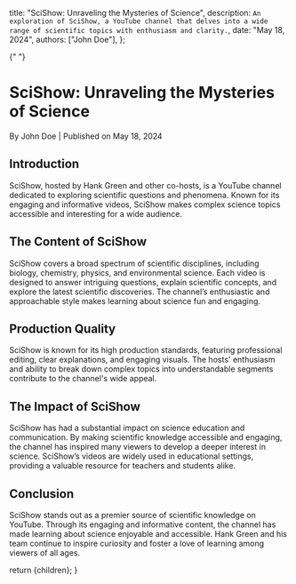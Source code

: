 
  title: "SciShow: Unraveling the Mysteries of Science",
  description: `An exploration of SciShow, a YouTube channel that delves into a wide range of scientific topics with enthusiasm and clarity.`,
  date: "May 18, 2024",
  authors: ["John Doe"],
};

{" "}

<h1>SciShow: Unraveling the Mysteries of Science</h1>
<div className="text-sm text-gray-500 dark:text-gray-400">
  By John Doe | Published on May 18, 2024
</div>
<section id="introduction">
  <h2>Introduction</h2>
  <span>
    SciShow, hosted by Hank Green and other co-hosts, is a YouTube channel
    dedicated to exploring scientific questions and phenomena. Known for its
    engaging and informative videos, SciShow makes complex science topics
    accessible and interesting for a wide audience.
  </span>
</section>
<section id="the-content-of-scishow">
  <h2>The Content of SciShow</h2>
  <span>
    SciShow covers a broad spectrum of scientific disciplines, including
    biology, chemistry, physics, and environmental science. Each video is
    designed to answer intriguing questions, explain scientific concepts, and
    explore the latest scientific discoveries. The channel’s enthusiastic and
    approachable style makes learning about science fun and engaging.
  </span>
</section>
<section id="production-quality">
  <h2>Production Quality</h2>
  <span>
    SciShow is known for its high production standards, featuring professional
    editing, clear explanations, and engaging visuals. The hosts' enthusiasm and
    ability to break down complex topics into understandable segments contribute
    to the channel's wide appeal.
  </span>
</section>
<section id="the-impact-of-scishow">
  <h2>The Impact of SciShow</h2>
  <span>
    SciShow has had a substantial impact on science education and communication.
    By making scientific knowledge accessible and engaging, the channel has
    inspired many viewers to develop a deeper interest in science. SciShow’s
    videos are widely used in educational settings, providing a valuable
    resource for teachers and students alike.
  </span>
</section>
<section id="conclusion">
  <h2>Conclusion</h2>
  <span>
    SciShow stands out as a premier source of scientific knowledge on YouTube.
    Through its engaging and informative content, the channel has made learning
    about science enjoyable and accessible. Hank Green and his team continue to
    inspire curiosity and foster a love of learning among viewers of all ages.
  </span>
</section>

  return <MdxLayout>{children}</MdxLayout>;
}
